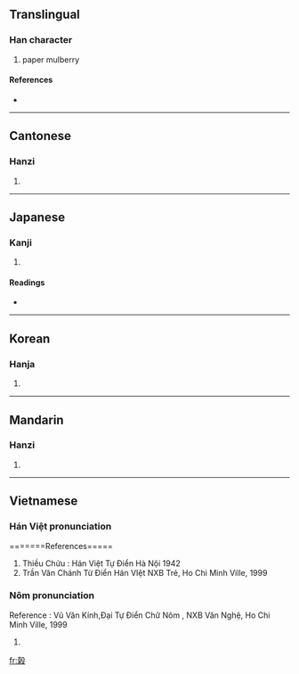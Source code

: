 ==Translingual==

===Han character===
{{Han char|rn=75|rad=木|as=10|sn=14|four=4794<sub>7</sub>|canj=土木竹弓水 (GDHNE), X土木竹弓 (XGDHN)}}

# paper mulberry

====References====
* {{Han ref|kx=0543.070|dkj=15229|dj=0930.370|hdz=32163.030|uh=6996|ud=27030|bh=E242|bd=57922}}

----

==Cantonese==

===Hanzi===
{{yue-hanzi|jyut=|y=guk1}}

# {{defn|Cantonese}}

----

==Japanese==

===Kanji===
{{ja-kanji|grade=|rs=木10}}

# {{defn|Japanese}}

====Readings====
* {{ja-readings|on=[[こく]] (koku), [[こう]] (kō), [[く]] (ku)|kun=[[こうぞ]] (kouzo)}}

----

==Korean==

===Hanja===
{{ko-hanja|hangeul=곡|eumhun=|rv=gok|mr=kok|y=kok}}

# {{defn|Korean}}

----

==Mandarin==

===Hanzi===
{{cmn-hanzi|pin=[[gǔ]] ([[gu3]])|wg=ku<sup>3</sup>}}

# {{defn|Mandarin}}

----

==Vietnamese==

===Hán Việt pronunciation===
{{vi-hantu|cốc}}
=======References=====
#Thiều Chửu : Hán Việt Tự Điển  Hà Nội 1942
#Trần Văn Chánh Từ Điển Hán VIệt NXB Trẻ, Ho Chi Minh Ville, 1999

===Nôm pronunciation===
{{vi-hantu|cốc}}

Reference : Vũ Văn Kính,Đại Tự Điển Chữ Nôm , NXB Văn Nghệ, Ho Chi Minh Ville, 1999

# {{defn|Vietnamese}}

[[fr:榖]]